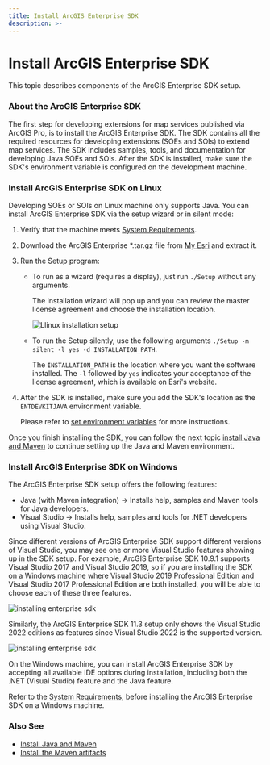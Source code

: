 ```yaml
---
title: Install ArcGIS Enterprise SDK
description: >-
---
```


# Install ArcGIS Enterprise SDK

This topic describes components of the ArcGIS Enterprise SDK setup.

### About the ArcGIS Enterprise SDK

The first step for developing extensions for map services published via ArcGIS Pro, is to install the ArcGIS Enterprise SDK. The SDK contains all the required resources for developing extensions (SOEs and SOIs) to extend map services. The SDK includes samples, tools, and documentation for developing Java SOEs and SOIs. After the SDK is installed, make sure the SDK's environment variable is configured on the development machine.

### Install ArcGIS Enterprise SDK on Linux

Developing SOEs or SOIs on Linux machine only supports Java. You can install ArcGIS Enterprise SDK via the setup wizard or in silent mode:

1. Verify that the machine meets [System Requirements](../system-requirements-java/).
2. Download the ArcGIS Enterprise *.tar.gz file from [My Esri](https://my.esri.com/) and extract it.
3. Run the Setup program:
    - To run as a wizard (requires a display), just run `./Setup` without any arguments.

      The installation wizard will pop up and you can review the master license agreement and choose the installation location.

      ![](./bitmaps/linuxinstall1.png "Llinux installation setup")

    - To run the Setup silently, use the following arguments `./Setup -m silent -l yes -d INSTALLATION_PATH`.
    
      The `INSTALLATION_PATH` is the location where you want the software installed. The `-l` followed by `yes` indicates your acceptance of the license agreement, which is available on Esri's website.
4. After the SDK is installed, make sure you add the SDK's location as the `ENTDEVKITJAVA` environment variable. 

   Please refer to [set environment variables](../install-java-and-maven/#set-environment-variables) for more instructions.

Once you finish installing the SDK, you can follow the next topic [install Java and Maven](../install-java-and-maven/) to continue setting up the Java and Maven environment.

### Install ArcGIS Enterprise SDK on Windows

The ArcGIS Enterprise SDK setup offers the following features:

-   Java (with Maven integration) -> Installs help, samples and Maven tools for Java developers.
-   Visual Studio -> Installs help, samples and tools for .NET developers using Visual Studio.

Since different versions of ArcGIS Enterprise SDK support different versions of Visual Studio, you may see one or more Visual Studio features showing up in the SDK setup. For example, ArcGIS Enterprise SDK 10.9.1 supports Visual Studio 2017 and Visual Studio 2019, so if you are installing the SDK on a Windows machine where Visual Studio 2019 Professional Edition and Visual Studio 2017 Professional Edition are both installed, you will be able to choose each of these three features. 

![](./bitmaps/a648df8d-a60a-4241-b549-114ce6702b3601.png "installing enterprise sdk")

Similarly, the ArcGIS Enterprise SDK 11.3 setup only shows the Visual Studio 2022 editions as features since Visual Studio 2022 is the supported version.

![](./bitmaps/net6-sdk-install.png "installing enterprise sdk")

On the Windows machine, you can install ArcGIS Enterprise SDK by accepting all available IDE options during installation, including both the .NET (Visual Studio) feature and the Java feature.

Refer to the [System Requirements](https://enterprise.arcgis.com/en/system-requirements/latest/windows/arcgis-enterprise-sdk-system-requirements.htm), before installing the ArcGIS Enterprise SDK on a Windows machine.

### Also See

-   [Install Java and Maven](../install-java-and-maven/)
-   [Install the Maven artifacts](../install-the-maven-artifacts/)